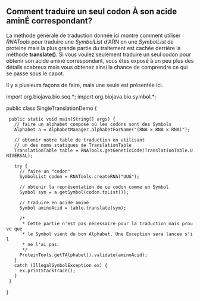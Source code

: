 == Comment traduire un seul codon À son acide aminÉ correspondant? ==

La méthode générale de traduction donnée ici montre comment utiliser ''RNATools'' pour traduire une ''SymbolList'' d'ARN en une ''SymbolList'' de proteine mais la plus grande partie du traitement est cachée derrière la méthode '''translate()'''. Si vous voulez seulement traduire un seul codon pour obtenir son acide aminé correspondant, vous êtes exposé à un peu plus des détails scabreux mais vous obtenez ainsi la chance de comprendre ce qui se passe sous le capot.

Il y a plusieurs façons de faire, mais une seule est présentée ici.

<java>
import org.biojava.bio.seq.*;
import org.biojava.bio.symbol.*;

public class SingleTranslationDemo {
  public static void main(String[] args) {
    // faire un alphabet composé où les codons sont des Symbols
    Alphabet a = AlphabetManager.alphabetForName("(RNA x RNA x RNA)");

    // obtenir notre table de traduction en utilisant 
    // un des noms statiques de TranslationTable
    TranslationTable table = RNATools.getGeneticCode(TranslationTable.UNIVERSAL);

    try {
      // faire un "codon"
      SymbolList codon = RNATools.createRNA("UUG");

      // obtenir la représentation de ce codon comme un Symbol
      Symbol sym = a.getSymbol(codon.toList());

      // traduire en acide aminé
      Symbol aminoAcid = table.translate(sym);

      /*
       * Cette partie n'est pas nécessaire pour la traduction mais prouve que 
       * le Symbol vient du bon Alphabet. Une Exception sera lancee s'il 
       * ne l'ai pas.
       */
      ProteinTools.getTAlphabet().validate(aminoAcid);
    }
    catch (IllegalSymbolException ex) {
      ex.printStackTrace();
    }
  }
}
</java>